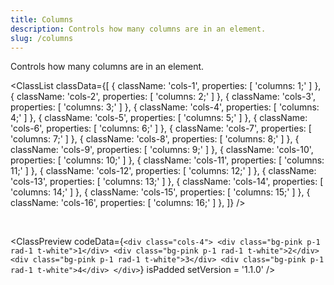 ```yaml
---
title: Columns
description: Controls how many columns are in an element.
slug: /columns
---
```



Controls how many columns are in an element.

<ClassList
  classData={[
    {
      className: 'cols-1',
      properties: [
        'columns: 1;'
      ]
    },
    {
      className: 'cols-2',
      properties: [
        'columns: 2;'
      ]
    },
    {
      className: 'cols-3',
      properties: [
        'columns: 3;'
      ]
    },
    {
      className: 'cols-4',
      properties: [
        'columns: 4;'
      ]
    },
    {
      className: 'cols-5',
      properties: [
        'columns: 5;'
      ]
    },
    {
      className: 'cols-6',
      properties: [
        'columns: 6;'
      ]
    },
    {
      className: 'cols-7',
      properties: [
        'columns: 7;'
      ]
    },
    {
      className: 'cols-8',
      properties: [
        'columns: 8;'
      ]
    },
    {
      className: 'cols-9',
      properties: [
        'columns: 9;'
      ]
    },
    {
      className: 'cols-10',
      properties: [
        'columns: 10;'
      ]
    },
    {
      className: 'cols-11',
      properties: [
        'columns: 11;'
      ]
    },
    {
      className: 'cols-12',
      properties: [
        'columns: 12;'
      ]
    },
    {
      className: 'cols-13',
      properties: [
        'columns: 13;'
      ]
    },
    {
      className: 'cols-14',
      properties: [
        'columns: 14;'
      ]
    },
    {
      className: 'cols-15',
      properties: [
        'columns: 15;'
      ]
    },
    {
      className: 'cols-16',
      properties: [
        'columns: 16;'
      ]
    },
  ]}
/>

<br />

<ClassPreview
  codeData={`<div class="cols-4">
      <div class="bg-pink p-1 rad-1 t-white">1</div>
      <div class="bg-pink p-1 rad-1 t-white">2</div>
      <div class="bg-pink p-1 rad-1 t-white">3</div>
      <div class="bg-pink p-1 rad-1 t-white">4</div>
    </div>`}
  isPadded
  setVersion = '1.1.0'
/>